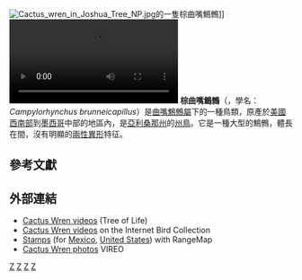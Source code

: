 {{Speciesbox
| taxon = Campylorhynchus brunneicapillus
| image = Campylorhynchus brunneicapillus 20061226.jpg
| status = LC
| status_system = IUCN3.1
| status_ref = <ref>{{IUCN|id=22711287 |title=''Campylorhynchus brunneicapillus'' |assessors=[[BirdLife_International|BirdLife International]] |version=2013.2 |year=2012 |accessdate=26 November 2013}}</ref>
| binomial_authority = [[Frederic_de_Lafresnaye|Lafresnaye]], 1835<ref name="ITIS">{{ITIS |id=178587 |taxon=Campylorhynchus brunneicapillus |accessdate=9 February 2006}}</ref>
| range_map = Campylorhynchus brunneicapillus.svg
| range_map_width =250px
| range_map_caption = 分佈圖
}}
[[File:Cactus_wren_in_Joshua_Tree_NP.jpg|thumb]]的一隻棕曲嘴鷦鷯]]
[[File:Cactus_wren_(Campylorhynchus_brunneicapillus)_on_saguaro_cactus.webm|left]]
'''棕曲嘴鷦鷯'''（{{lang-en|'''Cactus wren'''}}，學名：''Campylorhynchus brunneicapillus''）是[[曲嘴鷦鷯屬|曲嘴鷦鷯屬]]下的一種鳥類，原產於[[美國西南部|美國西南部]]到[[墨西哥|墨西哥]]中部的地區內，是[[亞利桑那州|亞利桑那州]]的[[美國州鳥列表|州鳥]]。它是一種大型的鷦鷯，體長在{{convert|18|–|23|cm|in}}間，沒有明顯的[[兩性異形|兩性異形]]特征。

==參考文獻==
{{reflist}}

==外部連結==
{{commonscat-inline|Campylorhynchus brunneicapillus|''Campylorhynchus brunneicapillus''}}
{{wikispecies-inline|Campylorhynchus brunneicapillus|''Campylorhynchus brunneicapillus''}}
*[http://www.tolweb.org/movies/Certhioidea/67306 Cactus Wren videos] {{Wayback|url=http://www.tolweb.org/movies/Certhioidea/67306 |date=20150218194931 }} (Tree of Life)
*[http://ibc.lynxeds.com/species/cactus-wren-campylorhynchus-brunneicapillus Cactus Wren videos] {{Wayback|url=http://ibc.lynxeds.com/species/cactus-wren-campylorhynchus-brunneicapillus |date=20150218195158 }} on the Internet Bird Collection
*[http://www.bird-stamps.org/cspecies/13501000.htm Stamps] {{Wayback|url=http://www.bird-stamps.org/cspecies/13501000.htm |date=20140808095247 }} (for [[Mexico|Mexico]], [[United_States|United States]]) with RangeMap
*[http://vireo.acnatsci.org/search.html?Form=Search&SEARCHBY=Common&KEYWORDS=Cactus+Wren&showwhat=images&AGE=All&SEX=All&ACT=All&Search=Search&VIEW=All&ORIENTATION=All&RESULTS=25 Cactus Wren photos] {{Wayback|url=http://vireo.acnatsci.org/search.html?Form=Search&SEARCHBY=Common&KEYWORDS=Cactus+Wren&showwhat=images&AGE=All&SEX=All&ACT=All&Search=Search&VIEW=All&ORIENTATION=All&RESULTS=25 |date=20150218204027 }} VIREO

{{Taxonbar}}
[[Category:曲嘴鷦鷯屬|Z]]
[[Category:美國西南部原生動物|Z]]
[[Category:墨西哥鳥類|Z]]
[[Category:1835年描述的鸟类|Z]]